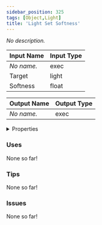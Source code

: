 ```yaml
---
sidebar_position: 325
tags: [Object,Light]
title: 'Light Set Softness'
---
```


*No description.*




<EsbSvg />

| Input Name | Input Type |
|-----------|-----------|
| *No name.* | exec |
| Target | light |
| Softness | float |

| Output Name | Output Type |
|-----------|-----------|
| *No name.* | exec |


<details>
  <summary>Properties</summary>
  <div>
    <div>
    <table>
      <thead>
        <tr>
          <th>Is beta required?</th>
          <th>❌</th>
        </tr>
        <tr>
          <th>Is this chip a trolling risk?</th>
          <th>❌</th>
        </tr>
        <tr>
          <th>Is this chip a role assignment risk?</th>
          <th>❌</th>
        </tr>
        <tr>
          <th>Chip UUID</th>
          <th>7876451d-982d-4880-b78b-b3d02389af2c</th>
        </tr>
      </thead>
    </table>
    </div>
  </div>
</details>

### Uses

None so far!

### Tips

None so far!

### Issues

None so far!